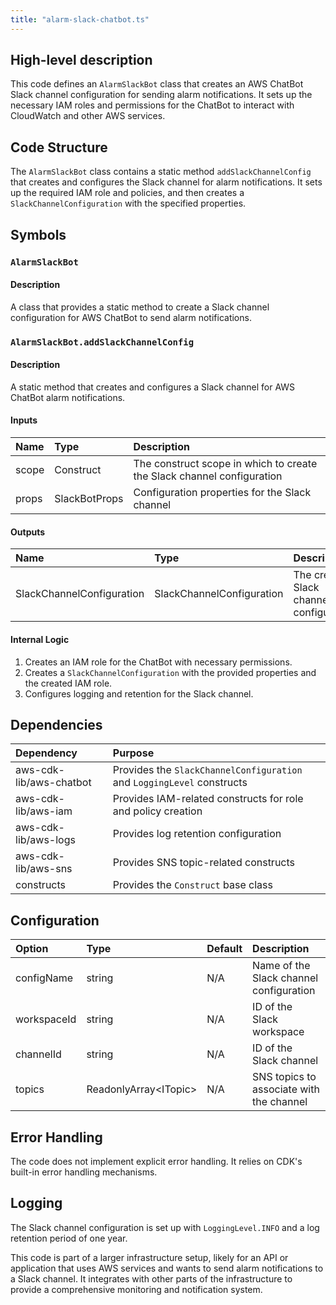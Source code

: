 ```yaml
---
title: "alarm-slack-chatbot.ts"
---
```


## High-level description
This code defines an `AlarmSlackBot` class that creates an AWS ChatBot Slack channel configuration for sending alarm notifications. It sets up the necessary IAM roles and permissions for the ChatBot to interact with CloudWatch and other AWS services.

## Code Structure
The `AlarmSlackBot` class contains a static method `addSlackChannelConfig` that creates and configures the Slack channel for alarm notifications. It sets up the required IAM role and policies, and then creates a `SlackChannelConfiguration` with the specified properties.

## Symbols

### `AlarmSlackBot`
#### Description
A class that provides a static method to create a Slack channel configuration for AWS ChatBot to send alarm notifications.

### `AlarmSlackBot.addSlackChannelConfig`
#### Description
A static method that creates and configures a Slack channel for AWS ChatBot alarm notifications.

#### Inputs
| Name | Type | Description |
|:-----|:-----|:------------|
| scope | Construct | The construct scope in which to create the Slack channel configuration |
| props | SlackBotProps | Configuration properties for the Slack channel |

#### Outputs
| Name | Type | Description |
|:-----|:-----|:------------|
| SlackChannelConfiguration | SlackChannelConfiguration | The created Slack channel configuration |

#### Internal Logic
1. Creates an IAM role for the ChatBot with necessary permissions.
2. Creates a `SlackChannelConfiguration` with the provided properties and the created IAM role.
3. Configures logging and retention for the Slack channel.

## Dependencies
| Dependency | Purpose |
|:-----------|:--------|
| aws-cdk-lib/aws-chatbot | Provides the `SlackChannelConfiguration` and `LoggingLevel` constructs |
| aws-cdk-lib/aws-iam | Provides IAM-related constructs for role and policy creation |
| aws-cdk-lib/aws-logs | Provides log retention configuration |
| aws-cdk-lib/aws-sns | Provides SNS topic-related constructs |
| constructs | Provides the `Construct` base class |

## Configuration
| Option | Type | Default | Description |
|:-------|:-----|:--------|:------------|
| configName | string | N/A | Name of the Slack channel configuration |
| workspaceId | string | N/A | ID of the Slack workspace |
| channelId | string | N/A | ID of the Slack channel |
| topics | ReadonlyArray&lt;ITopic&gt; | N/A | SNS topics to associate with the channel |

## Error Handling
The code does not implement explicit error handling. It relies on CDK's built-in error handling mechanisms.

## Logging
The Slack channel configuration is set up with `LoggingLevel.INFO` and a log retention period of one year.

This code is part of a larger infrastructure setup, likely for an API or application that uses AWS services and wants to send alarm notifications to a Slack channel. It integrates with other parts of the infrastructure to provide a comprehensive monitoring and notification system.